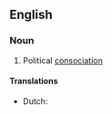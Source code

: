 ==English==
{{wikipedia}}

===Noun===
{{en-noun|-}}

# Political [[consociation]]

====Translations====
{{trans-top|political consociation}}
* Dutch: {{t|nl|zuilenstelsel}}
{{trans-mid}}
{{trans-bottom}}
